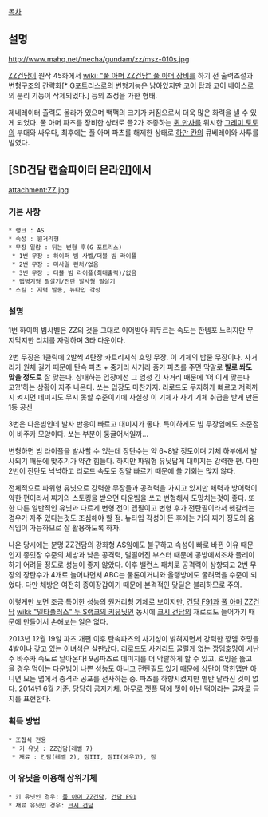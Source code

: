 [[목차]]

== 설명 ==
http://www.mahq.net/mecha/gundam/zz/msz-010s.jpg

[[ZZ건담]]이 원작 45화에서 [[wiki: "풀 아머 ZZ건담" 풀 아머 장비]]를 하기 전 출력조절과 변형구조의 간략화[* G포트리스로의 변형기능은 남아있지만 코어 탑과 코어 베이스로의 분리 기능이 삭제되었다.] 등의 조정을 가한 형태.

제네레이터 출력도 올라가 있으며 백팩의 크기가 커짐으로서 더욱 많은 화력을 낼 수 있게 되었다. 풀 아머 파츠를 장비한 상태로 플2가 조종하는 [[퀸 만사]]를 위시한 [[그레미 토토]]의 부대와 싸우다, 최후에는 풀 아머 파츠를 해제한 상태로 [[하만 칸]]의 큐베레이와 사투를 벌였다.


== [SD건담 캡슐파이터 온라인]에서 ==
attachment:ZZ.jpg

=== 기본 사항 ===
 * 랭크 : AS 
 * 속성 : 원거리형
 * 무장 일람 : 뒤는 변형 후(G 포트리스)
  * 1번 무장 : 하이퍼 빔 사벨/더블 빔 라이플
  * 2번 무장 : 미사일 런처/없음
  * 3번 무장 : 더블 빔 라이플(최대출력)/없음
  * 맵병기형 필살기/전탄 발사형 필살기
 * 스킬 : 저력 발동, 뉴타입 각성

=== 설명 === 
1번 하이퍼 빔샤벨은 ZZ의 것을 그대로 이어받아 휘두르는 속도는 한템포 느리지만 무지막지한 리치를 자랑하며 3타 다운이다. 

2번 무장은 1클릭에 2발씩 4탄장 카트리지식 호밍 무장. 이 기체의 밥줄 무장이다. 사거리가 원체 길기 때문에 탄속 파츠 + 중거리 사거리 증가 파츠를 주면 막말로 '''발로 쏴도 맞을 정도로''' 잘 맞는다. 상대하는 입장에선 그 엄청 긴 사거리 때문에 '어 이게 맞는다고?!'하는 상황이 자주 나온다. 쏘는 입장도 마찬가지. 리로드도 무지하게 빠르고 저력까지 켜지면 데미지도 무시 못할 수준이기에 사실상 이 기체가 사기 기체 취급을 받게 만든 1등 공신

3번은 다운빔인데 발사 반응이 빠르고 대미지가 좋다. 특이하게도 빔 무장임에도 조준점이 바주카 모양이다. 쏘는 부분이 둥글어서일까...

변형하면 빔 라이플을 발사할 수 있는데 장탄수는 약 6~8발 정도이며 기체 하부에서 발사되기 때문에 맞추기가 약간 힘들다. 하지만 파워형 유닛답게 대미지는 강력한 편. 다만 2번이 잔탄도 넉넉하고 리로드 속도도 정말 빠르기 때문에 쓸 기회는 많지 않다.

전체적으로 파워형 유닛으로 강력한 무장들과 공격력을 가지고 있지만 체력과 방어력이 약한 편이라서 찌기의 스토킹을 받으면 다운빔을 쏘고 변형해서 도망치는것이 좋다. 또한 다른 일반적인 유닛과 다르게 변형 전이 맵필이고 변형 후가 전탄필이라서 헷갈리는 경우가 자주 있다는것도 조심해야 할 점. 뉴타입 각성이 뜬 후에는 거의 찌기 정도의 움직임이 가능하므로 잘 활용하도록 하자. 

나온 당시에는 분명 ZZ건담의 강화형 AS임에도 불구하고 속성이 빠로 바뀐 이유 때문인지 종잇장 수준의 체방과 낮은 공격력, 덜떨어진 부스터 때문에 공방에서조차 플레이하기 어려울 정도로 성능이 좋지 않았다. 이후 밸런스 패치로 공격력이 상향되고 2번 무장의 장탄수가 4개로 늘어나면서 ABC는 물론이거니와 올랭방에도 굴려먹을 수준이 되었다. 다만 체방은 여전히 종이장갑이기 때문에 본격적인 맞딜은 불리하므로 주의.

이렇게만 보면 조금 특이한 성능의 원거리형 기체로 보이지만, [[건담 F91]]과 [[풀 아머 ZZ건담]] [[wiki: "델타플러스" 두 S랭크의 키유닛]]인 동시에 [[크시 건담]]의 재료로도 들어가기 때문에 만들어서 손해보는 일은 없다.

2013년 12월 19일 파츠 개편 이후 탄속파츠의 사기성이 밝혀지면서 강력한 깡뎀 호밍을 4발이나 갖고 있는 이녀석은 살판났다. 리로드도 사거리도 꿀릴게 없는 깡뎀호밍이 시난주 바주카 속도로 날아온다! 9공파츠로 데미지를 더 악랄하게 할 수 있고, 호밍을 뚫고 올 경우 먹이는 다운빔이 나쁜 성능도 아니고 전탄필도 있기 때문에 상단이 막힌맵만 아니면 모든 맵에서 충격과 공포를 선사하는 중.
파츠를 하향시켰지만 별반 달라진 것이 없다. 2014년 6월 기준. 당당히 금지기체. 아무로 젯플 덕에 젯이 아닌 떡이라는 글자로 금지를 표현한다.

=== 획득 방법 ===
 * 조합식 전용
  * 키 유닛 : ZZ건담(레벨 7)
  * 재료 : 건담(레벨 2), 짐III, 짐II(에우고), 짐

=== 이 유닛을 이용해 상위기체 ===
 * 키 유닛인 경우: [[풀 아머 ZZ건담]], [[건담 F91]]
 * 재료 유닛인 경우: [[크시 건담]]
